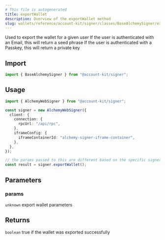 ```yaml
---
# This file is autogenerated
title: exportWallet
description: Overview of the exportWallet method
slug: wallets/reference/account-kit/signer/classes/BaseAlchemySigner/exportWallet
---
```


Used to export the wallet for a given user
If the user is authenticated with an Email, this will return a seed phrase
If the user is authenticated with a Passkey, this will return a private key

## Import

```ts
import { BaseAlchemySigner } from "@account-kit/signer";
```

## Usage

```ts
import { AlchemyWebSigner } from "@account-kit/signer";

const signer = new AlchemyWebSigner({
  client: {
    connection: {
      rpcUrl: "/api/rpc",
    },
    iframeConfig: {
      iframeContainerId: "alchemy-signer-iframe-container",
    },
  },
});

// the params passed to this are different based on the specific signer
const result = signer.exportWallet();
```

## Parameters

### params

`unknown`
export wallet parameters

## Returns

`boolean`
true if the wallet was exported successfully
